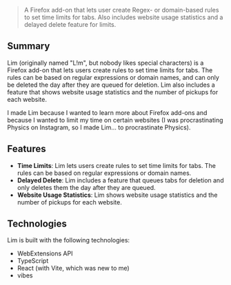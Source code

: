 >A Firefox add-on that lets user create Regex- or domain-based rules to set time limits for tabs. Also includes website usage statistics and a delayed delete feature for limits.

## Summary

Lim (originally named "L!m", but nobody likes special characters) is a Firefox add-on that lets users create rules to set time limits for tabs. The rules can be based on regular expressions or domain names, and can only be deleted the day after they are queued for deletion. Lim also includes a feature that shows website usage statistics and the number of pickups for each website.

I made Lim because I wanted to learn more about Firefox add-ons and because I wanted to limit my time on certain websites (I was procrastinating Physics on Instagram, so I made Lim... to procrastinate Physics).

## Features

- **Time Limits**: Lim lets users create rules to set time limits for tabs. The rules can be based on regular expressions or domain names.
- **Delayed Delete**: Lim includes a feature that queues tabs for deletion and only deletes them the day after they are queued.
- **Website Usage Statistics**: Lim shows website usage statistics and the number of pickups for each website.

## Technologies

Lim is built with the following technologies:
- WebExtensions API
- TypeScript
- React (with Vite, which was new to me)
- vibes